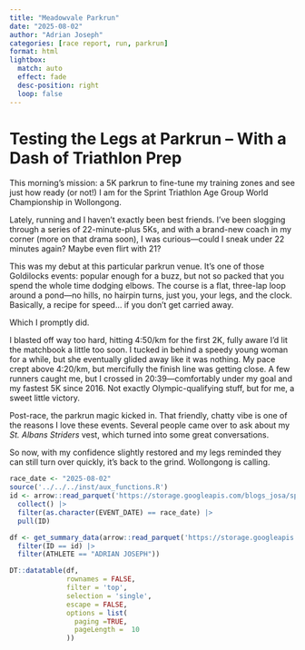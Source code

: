 ```yaml
---
title: "Meadowvale Parkrun"
date: "2025-08-02"
author: "Adrian Joseph"
categories: [race report, run, parkrun]
format: html
lightbox:
  match: auto
  effect: fade
  desc-position: right
  loop: false
---
```


# Testing the Legs at Parkrun – With a Dash of Triathlon Prep

This morning’s mission: a 5K parkrun to fine-tune my training zones and see just how ready (or not!) I am for the Sprint Triathlon Age Group World Championship in Wollongong.

Lately, running and I haven’t exactly been best friends. I’ve been slogging through a series of 22-minute-plus 5Ks, and with a brand-new coach in my corner (more on that drama soon), I was curious—could I sneak under 22 minutes again? Maybe even flirt with 21?

This was my debut at this particular parkrun venue. It’s one of those Goldilocks events: popular enough for a buzz, but not so packed that you spend the whole time dodging elbows. The course is a flat, three-lap loop around a pond—no hills, no hairpin turns, just you, your legs, and the clock. Basically, a recipe for speed… if you don’t get carried away.

Which I promptly did.

I blasted off way too hard, hitting 4:50/km for the first 2K, fully aware I’d lit the matchbook a little too soon. I tucked in behind a speedy young woman for a while, but she eventually glided away like it was nothing. My pace crept above 4:20/km, but mercifully the finish line was getting close. A few runners caught me, but I crossed in 20:39—comfortably under my goal and my fastest 5K since 2016. Not exactly Olympic-qualifying stuff, but for me, a sweet little victory.

Post-race, the parkrun magic kicked in. That friendly, chatty vibe is one of the reasons I love these events. Several people came over to ask about my *St. Albans Striders* vest, which turned into some great conversations.

So now, with my confidence slightly restored and my legs reminded they can still turn over quickly, it’s back to the grind. Wollongong is calling.


 
```r
race_date <- "2025-08-02"
source('../../../inst/aux_functions.R')
id <- arrow::read_parquet('https://storage.googleapis.com/blogs_josa/sport/parquets/main_dataset.parquet') |>
  collect() |>
  filter(as.character(EVENT_DATE) == race_date) |>
  pull(ID)

df <- get_summary_data(arrow::read_parquet('https://storage.googleapis.com/blogs_josa/sport/parquets/all_results.parquet') |>
  filter(ID == id) |>
  filter(ATHLETE == "ADRIAN JOSEPH"))

DT::datatable(df,
              rownames = FALSE,
              filter = 'top',
              selection = 'single',
              escape = FALSE,
              options = list(
                paging =TRUE,
                pageLength =  10
              ))
```